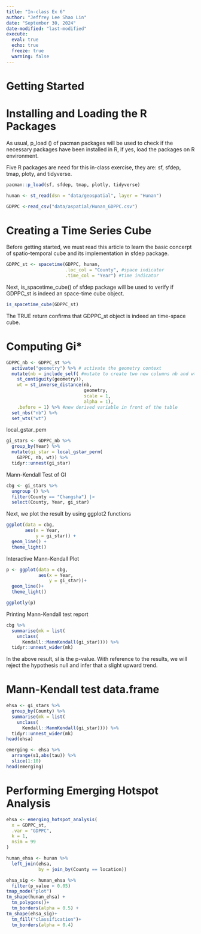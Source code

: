 ```yaml
---
title: "In-class Ex 6"
author: "Jeffrey Lee Shao Lin"
date: "September 30, 2024"
date-modified: "last-modified"
execute: 
  eval: true
  echo: true
  freeze: true
  warning: false
---
```

# Getting Started

# Installing and Loading the R Packages

As usual, p_load () of pacman packages will be used to check if the necessary packages have been installed in R, if yes, load the packages on R environment.

Five R packages are need for this in-class exercise, they are: sf, sfdep, tmap, ploty, and tidyverse.
```r
pacman::p_load(sf, sfdep, tmap, plotly, tidyverse)
```

```r
hunan <- st_read(dsn = "data/geospatial", layer = "Hunan")
```

```r
GDPPC <-read_csv("data/aspatial/Hunan_GDPPC.csv")
```
# Creating a Time Series Cube

Before getting started, we must read this article to learn the basic concerpt of spatio-temporal cube and its implementation in sfdep package.

```r
GDPPC_st <- spacetime(GDPPC, hunan,
                      .loc_col = "County", #space indicator
                      .time_col = "Year") #time indicator
```

Next, is_spacetime_cube() of sfdep package will be used to verify if GDPPC_st is indeed an space-time cube object.

```r
is_spacetime_cube(GDPPC_st)
```

The TRUE return confirms that GDPPC_st object is indeed an time-space cube.

# Computing Gi*

```r
GDPPC_nb <- GDPPC_st %>% 
  activate("geometry") %>% # activate the geometry context
  mutate(nb = include_self( #mutate to create two new columns nb and wt, include itself
    st_contiguity(geometry)),
    wt = st_inverse_distance(nb,
                             geometry,
                             scale = 1,
                             alpha = 1),
    .before = 1) %>% #new derived variable in front of the table
  set_nbs("nb") %>% 
  set_wts("wt")
```

local_gstar_pem

```r
gi_stars <- GDPPC_nb %>% 
  group_by(Year) %>% 
  mutate(gi_star = local_gstar_perm(
    GDPPC, nb, wt)) %>% 
  tidyr::unnest(gi_star)
```

Mann-Kendall Test of GI

```r
cbg <- gi_stars %>% 
  ungroup () %>% 
  filter(County == "Changsha") |>
  select(County, Year, gi_star)
```

Next, we plot the result by using ggplot2 functions
```r
ggplot(data = cbg,
       aes(x = Year,
           y = gi_star)) +
  geom_line() +
  theme_light()
```

Interactive Mann-Kendall Plot
```r
p <- ggplot(data = cbg,
            aes(x = Year,
                y = gi_star))+
  geom_line()+
  theme_light()

ggplotly(p)
```

Printing Mann-Kendall test report
```r
cbg %>% 
  summarise(mk = list(
    unclass(
      Kendall::MannKendall(gi_star)))) %>% 
  tidyr::unnest_wider(mk)
```

In the above result, sl is the p-value. With reference to the results, we will reject the hypothesis null and infer that a slight upward trend.

# Mann-Kendall test data.frame

```r
ehsa <- gi_stars %>% 
  group_by(County) %>% 
  summarise(mk = list(
    unclass(
      Kendall::MannKendall(gi_star)))) %>% 
  tidyr::unnest_wider(mk)
head(ehsa)
```

```r
emerging <- ehsa %>% 
  arrange(s1,abs(tau)) %>% 
  slice(1:10)
head(emerging)

```

# Performing Emerging Hotspot Analysis

```r
ehsa <- emerging_hotspot_analysis(
  x = GDPPC_st,
  .var = "GDPPC",
  k = 1,
  nsim = 99
)
```


```r
hunan_ehsa <- hunan %>% 
  left_join(ehsa,
            by = join_by(County == location))
```

```r
ehsa_sig <- hunan_ehsa %>%
  filter(p_value < 0.05)
tmap_mode("plot")
tm_shape(hunan_ehsa) +
  tm_polygons()+
  tm_borders(alpha = 0.5) +
tm_shape(ehsa_sig)+
  tm_fill("classification")+
  tm_borders(alpha = 0.4)
```

